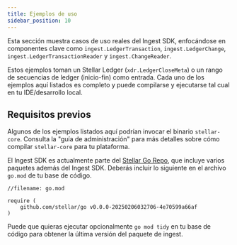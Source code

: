 ```yaml
---
title: Ejemplos de uso
sidebar_position: 10
---
```


Esta sección muestra casos de uso reales del Ingest SDK, enfocándose en componentes clave como `ingest.LedgerTransaction`, `ingest.LedgerChange`, `ingest.LedgerTransactionReader` y `ingest.ChangeReader`.

Estos ejemplos toman un Stellar Ledger (`xdr.LedgerCloseMeta`) o un rango de secuencias de ledger (inicio-fin) como entrada. Cada uno de los ejemplos aquí listados es completo y puede compilarse y ejecutarse tal cual en tu IDE/desarrollo local.

## Requisitos previos

Algunos de los ejemplos listados aquí podrían invocar el binario `stellar-core`. Consulta la "guía de administración" para más detalles sobre cómo compilar `stellar-core` para tu plataforma.

El Ingest SDK es actualmente parte del [Stellar Go Repo](https://github.com/stellar/go), que incluye varios paquetes además del Ingest SDK. Deberás incluir lo siguiente en el archivo `go.mod` de tu base de código.

```
//filename: go.mod

require (
    github.com/stellar/go v0.0.0-20250206032706-4e70599a66af
)

```

Puede que quieras ejecutar opcionalmente `go mod tidy` en tu base de código para obtener la última versión del paquete de ingest.

